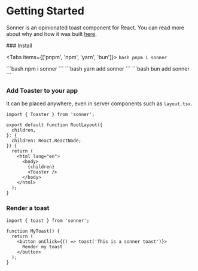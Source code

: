 
# Getting Started

Sonner is an opinionated toast component for React. You can read more about why and how it was built [here](https://emilkowal.ski/ui/building-a-toast-component).

<Steps>
### Install

<Tabs items={['pnpm', 'npm', 'yarn', 'bun']}>
  <Tab>
    ```bash
    pnpm i sonner
    ```

  </Tab>
  <Tab>
    ```bash
    npm i sonner
    ```
  </Tab>
  <Tab>
    ```bash
    yarn add sonner
    ```
  </Tab>
    <Tab>
    ```bash
    bun add sonner
    ```
  </Tab>
</Tabs>

### Add Toaster to your app

It can be placed anywhere, even in server components such as `layout.tsx`.

```tsx
import { Toaster } from 'sonner';

export default function RootLayout({
  children,
}: {
  children: React.ReactNode;
}) {
  return (
    <html lang="en">
      <body>
        {children}
        <Toaster />
      </body>
    </html>
  );
}
```

### Render a toast

```tsx
import { toast } from 'sonner';

function MyToast() {
  return (
    <button onClick={() => toast('This is a sonner toast')}>
      Render my toast
    </button>
  );
}
```

</Steps>
